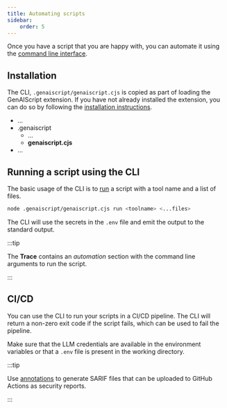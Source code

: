 ```yaml
---
title: Automating scripts
sidebar:
    order: 5
---
```


Once you have a script that you are happy with, you can automate it using the [command line interface](/genaiscript/reference/cli).

## Installation

The CLI, `.genaiscript/genaiscript.cjs` is copied as part of loading the GenAIScript extension. If you have not already installed the extension, you can do so by following the [installation instructions](/genaiscript/getting-started/installation).

<FileTree>

- …
- .genaiscript
  - …
  - **genaiscript.cjs**
- …

</FileTree>

## Running a script using the CLI

The basic usage of the CLI is to [run](/genaiscript/reference/cli/run/) a script with a tool name and a list of files.

```sh
node .genaiscript/genaiscript.cjs run <toolname> <...files>
```

The CLI will use the secrets in the `.env` file and emit the output to the standard output.

:::tip

The **Trace** contains an _automation_ section with the command line arguments to run the script.

:::

## CI/CD

You can use the CLI to run your scripts in a CI/CD pipeline. The CLI will return a non-zero exit code if the script fails, which can be used to fail the pipeline.

Make sure that the LLM credentials are available in the environment variables or that a `.env` file is present in the working directory.

:::tip

Use [annotations](/genaiscript/reference/scripts/annotations) to generate SARIF files that can be uploaded to GitHub Actions as security reports.

:::

